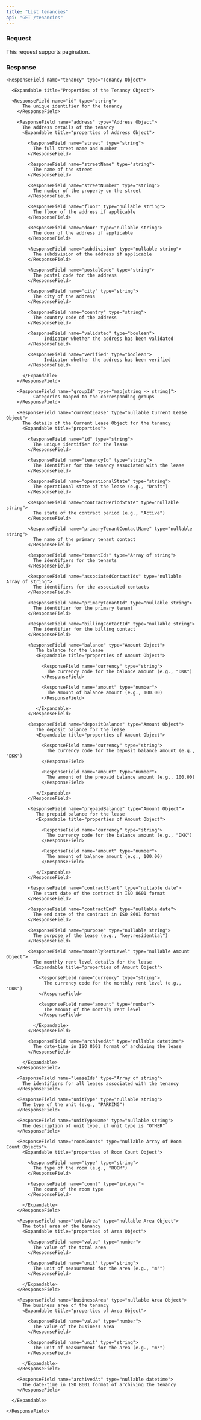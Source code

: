 ```yaml
---
title: "List tenancies"
api: "GET /tenancies"
---
```


### Request

This request supports pagination.

### Response

<ResponseField name="tenancies" type="Array of Tenancy Objects">

  <Expandable title="properties of Tenancy Object">

    <ResponseField name="tenancy" type="Tenancy Object">

      <Expandable title="Properties of the Tenancy Object">

      <ResponseField name="id" type="string">
          The unique identifier for the tenancy
        </ResponseField>

        <ResponseField name="address" type="Address Object">
          The address details of the tenancy
          <Expandable title="properties of Address Object">

            <ResponseField name="street" type="string">
              The full street name and number
            </ResponseField>

            <ResponseField name="streetName" type="string">
              The name of the street
            </ResponseField>

            <ResponseField name="streetNumber" type="string">
              The number of the property on the street
            </ResponseField>

            <ResponseField name="floor" type="nullable string">
              The floor of the address if applicable
            </ResponseField>

            <ResponseField name="door" type="nullable string">
              The door of the address if applicable
            </ResponseField>

            <ResponseField name="subdivision" type="nullable string">
              The subdivision of the address if applicable
            </ResponseField>

            <ResponseField name="postalCode" type="string">
              The postal code for the address
            </ResponseField>

            <ResponseField name="city" type="string">
              The city of the address
            </ResponseField>

            <ResponseField name="country" type="string">
              The country code of the address
            </ResponseField>

            <ResponseField name="validated" type="boolean">
                  Indicator whether the address has been validated
            </ResponseField>

            <ResponseField name="verified" type="boolean">
                  Indicator whether the address has been verified
            </ResponseField>

          </Expandable>
        </ResponseField>

        <ResponseField name="groupId" type="map[string -> string]">
              Categories mapped to the corresponding groups
        </ResponseField>

        <ResponseField name="currentLease" type="nullable Current Lease Object">
          The details of the Current Lease Object for the tenancy
          <Expandable title="properties">

            <ResponseField name="id" type="string">
              The unique identifier for the lease
            </ResponseField>

            <ResponseField name="tenancyId" type="string">
              The identifier for the tenancy associated with the lease
            </ResponseField>

            <ResponseField name="operationalState" type="string">
              The operational state of the lease (e.g., "Draft")
            </ResponseField>

            <ResponseField name="contractPeriodState" type="nullable string">
              The state of the contract period (e.g., "Active")
            </ResponseField>

            <ResponseField name="primaryTenantContactName" type="nullable string">
              The name of the primary tenant contact
            </ResponseField>

            <ResponseField name="tenantIds" type="Array of string">
              The identifiers for the tenants
            </ResponseField>

            <ResponseField name="associatedContactIds" type="nullable Array of string">
              The identifiers for the associated contacts
            </ResponseField>

            <ResponseField name="primaryTenantId" type="nullable string">
              The identifier for the primary tenant
            </ResponseField>

            <ResponseField name="billingContactId" type="nullable string">
              The identifier for the billing contact
            </ResponseField>

            <ResponseField name="balance" type="Amount Object">
               The balance for the lease
               <Expandable title="properties of Amount Object">

                 <ResponseField name="currency" type="string">
                   The currency code for the balance amount (e.g., "DKK")
                 </ResponseField>

                 <ResponseField name="amount" type="number">
                   The amount of balance amount (e.g., 100.00)
                 </ResponseField>

               </Expandable>
            </ResponseField>

            <ResponseField name="depositBalance" type="Amount Object">
               The deposit balance for the lease
               <Expandable title="properties of Amount Object">

                 <ResponseField name="currency" type="string">
                   The currency code for the deposit balance amount (e.g., "DKK")
                 </ResponseField>

                 <ResponseField name="amount" type="number">
                   The amount of the prepaid balance amount (e.g., 100.00)
                 </ResponseField>

               </Expandable>
            </ResponseField>

            <ResponseField name="prepaidBalance" type="Amount Object">
               The prepaid balance for the lease
               <Expandable title="properties of Amount Object">

                 <ResponseField name="currency" type="string">
                   The currency code for the balance amount (e.g., "DKK")
                 </ResponseField>

                 <ResponseField name="amount" type="number">
                   The amount of balance amount (e.g., 100.00)
                 </ResponseField>

               </Expandable>
            </ResponseField>

            <ResponseField name="contractStart" type="nullable date">
              The start date of the contract in ISO 8601 format
            </ResponseField>

            <ResponseField name="contractEnd" type="nullable date">
              The end date of the contract in ISO 8601 format
            </ResponseField>

            <ResponseField name="purpose" type="nullable string">
              The purpose of the lease (e.g., "key:residential")
            </ResponseField>

            <ResponseField name="monthlyRentLevel" type="nullable Amount Object">
              The monthly rent level details for the lease
              <Expandable title="properties of Amount Object">

                <ResponseField name="currency" type="string">
                  The currency code for the monthly rent level (e.g., "DKK")
                </ResponseField>

                <ResponseField name="amount" type="number">
                  The amount of the monthly rent level
                </ResponseField>

              </Expandable>
            </ResponseField>

            <ResponseField name="archivedAt" type="nullable datetime">
              The date-time in ISO 8601 format of archiving the lease
            </ResponseField>

          </Expandable>
        </ResponseField>

        <ResponseField name="leaseIds" type="Array of string">
          The identifiers for all leases associated with the tenancy
        </ResponseField>

        <ResponseField name="unitType" type="nullable string">
          The type of the unit (e.g., "PARKING")
        </ResponseField>

        <ResponseField name="unitTypeName" type="nullable string">
          The description of unit type, if unit type is "OTHER"
        </ResponseField>

        <ResponseField name="roomCounts" type="nullable Array of Room Count Objects">
          <Expandable title="properties of Room Count Object">

            <ResponseField name="type" type="string">
              The type of the room (e.g., "ROOM")
            </ResponseField>

            <ResponseField name="count" type="integer">
              The count of the room type
            </ResponseField>

          </Expandable>
        </ResponseField>

        <ResponseField name="totalArea" type="nullable Area Object">
          The total area of the tenancy
          <Expandable title="properties of Area Object">

            <ResponseField name="value" type="number">
              The value of the total area
            </ResponseField>

            <ResponseField name="unit" type="string">
              The unit of measurement for the area (e.g., "m²")
            </ResponseField>

          </Expandable>
        </ResponseField>

        <ResponseField name="businessArea" type="nullable Area Object">
          The business area of the tenancy
          <Expandable title="properties of Area Object">

            <ResponseField name="value" type="number">
              The value of the business area
            </ResponseField>

            <ResponseField name="unit" type="string">
              The unit of measurement for the area (e.g., "m²")
            </ResponseField>

          </Expandable>
        </ResponseField>

        <ResponseField name="archivedAt" type="nullable datetime">
          The date-time in ISO 8601 format of archiving the tenancy
        </ResponseField>

      </Expandable>

    </ResponseField>

  </Expandable>

</ResponseField>
